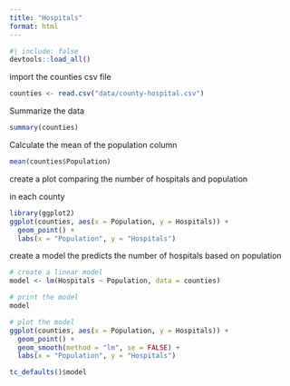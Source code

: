 ```yaml
---
title: "Hospitals"
format: html
---
```


```r
#| include: false
devtools::load_all()
```

import the counties csv file

 
```r
counties <- read.csv("data/county-hospital.csv")
```
 
Summarize the data 

```r
summary(counties)
```

Calculate the mean of the population column 

```r
mean(counties$Population)
```

create a plot comparing the number of hospitals and population

 in each county 

```r
library(ggplot2)
ggplot(counties, aes(x = Population, y = Hospitals)) +
  geom_point() +
  labs(x = "Population", y = "Hospitals")
```

create a model the predicts the number of hospitals based on population

 
 
```r
# create a linear model
model <- lm(Hospitals ~ Population, data = counties)

# print the model
model

# plot the model
ggplot(counties, aes(x = Population, y = Hospitals)) +
  geom_point() +
  geom_smooth(method = "lm", se = FALSE) +
  labs(x = "Population", y = "Hospitals")
```






































```r
tc_defaults()$model
```



